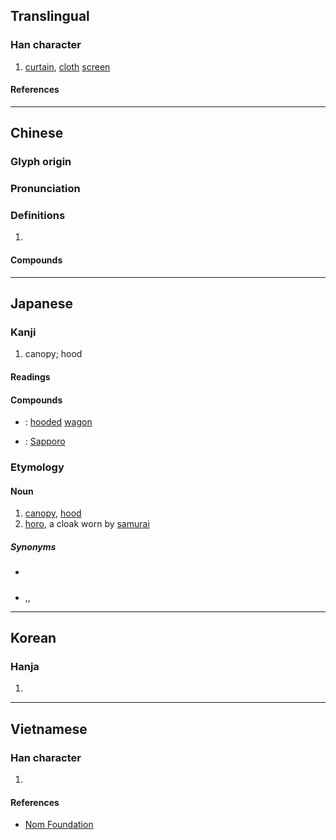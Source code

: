 {{character info}}
==Translingual==

===Han character===
{{Han char|rn=50|rad=巾|as=10|sn=13|four=46211|canj=LBAFU|ids=⿰巾晃}}

# [[curtain]], [[cloth]] [[screen]]

====References====
{{Han ref|kx=0335.020|dkj=09022|dj=0642.080|hdz=10750.010|uh=5E4C}}

----

==Chinese==
{{zh-forms}}

===Glyph origin===
{{Han etym}}

===Pronunciation===
{{zh-pron
|m=huǎng
|c=fong2
|mn=ml:hóng/twv:hián
|mn_note=hóng - literary
|mc=y
|oc=y
|cat=
}}

===Definitions===
{{zh-hanzi}}

# {{rfdef|zh}}

====Compounds====
{{zh-der|作幌子|做幌子|幌子|岫幌|掛幌子|明幌幌|演幌|打幌|油幌幌|掛了幌子|札幌|裝幌子|鬥幌子|點頭幌腦|酒幌}}

----

==Japanese==

===Kanji===
{{ja-kanji|grade=|rs=巾10}}

# canopy; hood

====Readings====
{{ja-readings
|goon=おう<わう
|kanon=こう<くわう
|kun=ほろ-
}}

====Compounds====
{{der-top|Compounds}}
* {{ja-r|幌馬車|ほろ.ば.しゃ}}: [[hooded]] [[wagon]]
* {{ja-r|札幌|さっ.ぽろ}}: [[Sapporo]]
{{der-bottom}}

===Etymology===
{{ja-kanjitab|ほろ|yomi=kun}}

====Noun====
{{ja-noun|ほろ}}
# [[canopy]], [[hood]]
# [[horo]], a cloak worn by [[samurai]]

=====Synonyms=====
* {{sense|canopy or hood}} {{ja-r|袰|ほろ}}
* {{sense|cloak worn by samurai}} {{ja-r|母衣|ほろ}},{{ja-r|保呂|ほろ}},{{ja-r|袰|ほろ}}

----

==Korean==

===Hanja===
{{ko-hanja|황}}

# {{rfdef|ko|sort=巾10}}

----

==Vietnamese==

===Han character===
{{vi-readings|rs=巾10|reading=hoảng}}

# {{rfdef|vi|sort=巾10}}

====References====
* [http://nomfoundation.org/common/nom_details.php?codepoint=5e4c Nom Foundation]